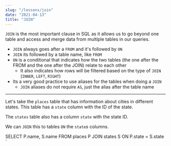 ```yaml
---
slug: "/lessons/join"
date: "2021-04-13"
title: "JOIN"
---
```



`JOIN` is the most important clause in SQL as it allows us to go beyond one table
and access and merge data from multiple tables in our queries.

-   `JOIN` always goes after a `FROM` and it's followed by `ON`
-   `JOIN` its followed by a table name, like `FROM`
-   `ON` is a conditional that indicates how the two tables (the one after the FROM and the one after the JOIN) relate to each other
    -   It also indicates how rows will be filtered based on the type of `JOIN` (`INNER`, `LEFT`, `RIGHT`)
-   Its a very good practice to use aliases for the tables when doing a `JOIN`
    -   `JOIN` aliases do not require `AS`, just the alias after the table name

---

Let's take the `places` table that has information about cities in different states.
This table has a `state` column with the ID of the state.

The `states` table also has a column `state` with the state ID.

We can `JOIN` this to tables `ON` the `state`s columns.

SELECT P.name, S.name
FROM places P
JOIN states S
    ON P.state = S.state
`

<SQLSection defaultValue={l13_q1} classes="editor-wrapper"></SQLSection>
